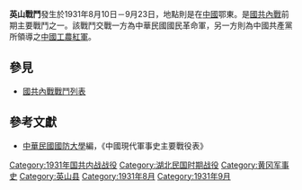 {{Infobox Military Conflict|
campaign=|
image=|
caption=|
conflict=英山戰鬥|
partof=[[國共內戰|國共內戰]]|
date=1931年8月10日－9月23日|
place=[[中國|中國]]鄂東|
result=共軍首度有沙俄共產任指揮官，九月初，共軍攻下英山。英山多名地主及原有政府官員遭處決，23日，國軍增派軍力反攻攻下英山，共紅軍轉進他處。|
combatant1=中華民國國民革命軍暫5旅、57師、暫2旅|
combatant2=中國共產黨紅軍11師、12師、教導師、30師| 
commander1=宋世科、岳盛宣、宋天才|
commander2=－|
strength1=|
strength2=|
casualties1=|
casualties2=|
}}
'''英山戰鬥'''發生於1931年8月10日－9月23日，地點則是在[[中國|中國]]鄂東。是[[國共內戰|國共內戰]]前期主要戰鬥之一。該戰鬥交戰一方為中華民國國民革命軍，另一方則為中國共產黨所領導之[[中國工農紅軍|中國工農紅軍]]。
==參見==
*[[國共內戰戰鬥列表|國共內戰戰鬥列表]]
==參考文獻==
*[[中華民國|中華民國]][[國防大學_(臺灣)|國防大學]]編，《中國現代軍事史主要戰役表》

[[Category:1931年国共内战战役|Category:1931年国共内战战役]]
[[Category:湖北民国时期战役|Category:湖北民国时期战役]]
[[Category:黄冈军事史|Category:黄冈军事史]]
[[Category:英山县|Category:英山县]]
[[Category:1931年8月|Category:1931年8月]]
[[Category:1931年9月|Category:1931年9月]]